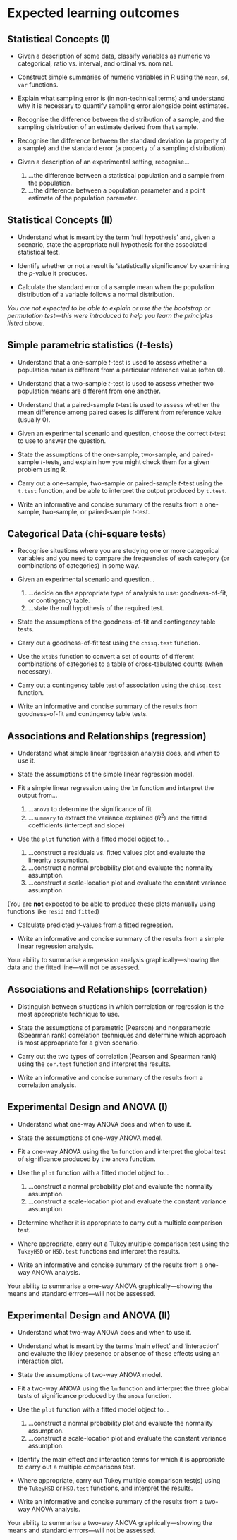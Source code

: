 # Expected learning outcomes

## Statistical Concepts (I)

-   Given a description of some data, classify variables as numeric vs categorical, ratio vs. interval, and ordinal vs. nominal.

-   Construct simple summaries of numeric variables in R using the `mean`, `sd`, `var` functions.

-   Explain what sampling error is (in non-technical terms) and understand why it is necessary to quantify sampling error alongside point estimates.

-   Recognise the difference between the distribution of a sample, and the sampling distribution of an estimate derived from that sample.

-   Recognise the difference between the standard deviation (a property of a sample) and the standard error (a property of a sampling distribution).

-   Given a description of an experimental setting, recognise...

    1. ...the difference between a statistical population and a sample from the population.
    2. ...the difference between a population parameter and a point estimate of the population parameter.

## Statistical Concepts (II)

-   Understand what is meant by the term 'null hypothesis' and, given a scenario, state the appropriate null hypothesis for the associated statistical test.

-   Identify whether or not a result is 'statistically significance' by examining the *p*-value it produces. 

-   Calculate the standard error of a sample mean when the population distribution of a variable follows a normal distribution.

_You are not expected to be able to explain or use the the bootstrap or permutation test---this were introduced to help you learn the principles listed above._

## Simple parametric statistics (*t*-tests)

-   Understand that a one-sample *t*-test is used to assess whether a population mean is different from a particular reference value (often 0).

-   Understand that a two-sample *t*-test is used to assess whether two population means are different from one another. 

-   Understand that a paired-sample *t*-test is used to assess whether the mean difference among paired cases is different from reference value (usually 0). 

-   Given an experimental scenario and question, choose the correct *t*-test to use to answer the question.

-   State the assumptions of the one-sample, two-sample, and paired-sample *t*-tests, and explain how you might check them for a given problem using R.

-   Carry out a one-sample, two-sample or paired-sample *t*-test using the `t.test` function, and be able to interpret the output produced by `t.test`.

-   Write an informative and concise summary of the results from a one-sample, two-sample, or paired-sample *t*-test.

## Categorical Data (chi-square tests)

-   Recognise situations where you are studying one or more categorical variables and you need to compare the frequencies of each category (or combinations of categories) in some way.

-   Given an experimental scenario and question...

    1. ...decide on the appropriate type of analysis to use: goodness-of-fit, or contingency table.
    2. ...state the null hypothesis of the required test.
    
-   State the assumptions of the goodness-of-fit and contingency table tests.

-   Carry out a goodness-of-fit test using the `chisq.test` function.

-   Use the `xtabs` function to convert a set of counts of different combinations of categories to a table of cross-tabulated counts (when necessary). 

-   Carry out a contingency table test of association using the `chisq.test` function.

-   Write an informative and concise summary of the results from goodness-of-fit and contingency table tests.

## Associations and Relationships (regression)

-   Understand what simple linear regression analysis does, and when to use it.

-   State the assumptions of the simple linear regression model.

-   Fit a simple linear regression using the `lm` function and interpret the output from...

    1. ...`anova` to determine the significance of fit
    2. ...`summary` to extract the variance explained ($R^{2}$) and the fitted coefficients (intercept and slope) 
    
-   Use the `plot` function with a fitted model object to...

    1. ...construct a residuals vs. fitted values plot and evaluate the linearity assumption.
    2. ...construct a normal probability plot and evaluate the normality assumption.
    3. ...construct a scale-location plot and evaluate the constant variance assumption.

(You are **not** expected to be able to produce these plots manually using functions like `resid` and `fitted`)

-   Calculate predicted $y$-values from a fitted regression.

-   Write an informative and concise summary of the results from a simple linear regression analysis.

Your ability to summarise a regression analysis graphically---showing the data and the fitted line---will not be assessed.

## Associations and Relationships (correlation)

-   Distinguish between situations in which correlation or regression is the most appropriate technique to use.

-   State the assumptions of parametric (Pearson) and nonparametric (Spearman rank) correlation techniques and determine which approach is most approapriate for a given scenario.

-   Carry out the two types of correlation (Pearson and Spearman rank) using the `cor.test` function and interpret the results.

-   Write an informative and concise summary of the results from a correlation analysis.

## Experimental Design and ANOVA (I)

-   Understand what one-way ANOVA does and when to use it.

-   State the assumptions of one-way ANOVA model.

-   Fit a one-way ANOVA using the `lm` function and interpret the global test of significance produced by the `anova` function.

-   Use the `plot` function with a fitted model object to...

    1. ...construct a normal probability plot and evaluate the normality assumption.
    2. ...construct a scale-location plot and evaluate the constant variance assumption.

-   Determine whether it is appropriate to carry out a multiple comparison test.

-   Where appropriate, carry out a Tukey multiple comparison test using the `TukeyHSD` or `HSD.test` functions and interpret the results.

-   Write an informative and concise summary of the results from a one-way ANOVA analysis.

Your ability to summarise a one-way ANOVA graphically---showing the means and standard errrors---will not be assessed.

## Experimental Design and ANOVA (II)

-   Understand what two-way ANOVA does and when to use it.

-   Understand what is meant by the terms 'main effect' and 'interaction' and evaluate the likley presence or absence of these effects using an interaction plot.

-   State the assumptions of two-way ANOVA model.

-   Fit a two-way ANOVA using the `lm` function and interpret the three global tests of significance produced by the `anova` function.

-   Use the `plot` function with a fitted model object to...

    1. ...construct a normal probability plot and evaluate the normality assumption.
    2. ...construct a scale-location plot and evaluate the constant variance assumption.

-   Identify the main effect and interaction terms for which it is appropriate to carry out a multiple comparisons test.

-   Where appropriate, carry out Tukey multiple comparison test(s) using the `TukeyHSD` or `HSD.test` functions, and interpret the results.

-   Write an informative and concise summary of the results from a two-way ANOVA analysis.

Your ability to summarise a two-way ANOVA graphically---showing the means and standard errrors---will not be assessed.








